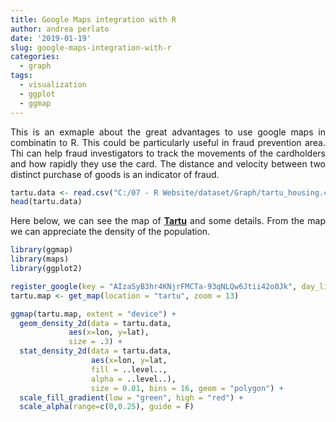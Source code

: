 ```yaml
---
title: Google Maps integration with R
author: andrea perlato
date: '2019-01-19'
slug: google-maps-integration-with-r
categories:
  - graph
tags:
  - visualization
  - ggplot
  - ggmap
---
```


<style>
body {
text-align: justify}
</style>

This is an exmaple about the great advantages to use google maps in combinatin to R.
This could be particularly useful in fraud prevention area. Thi can help fraud investigators to track the movements of the cardholders and how rapidly they use the card. The distance and velocity between two distinct purchase of goods is an indicator of fraud.

```r
tartu.data <- read.csv("C:/07 - R Website/dataset/Graph/tartu_housing.csv", sep = ";")
head(tartu.data)

```
Here below, we can see the map of [**Tartu**](https://en.wikipedia.org/wiki/Tartu) and some details.
From the map we can appreciate the density of the population.

```r
library(ggmap)
library(maps)
library(ggplot2)

register_google(key = "AIzaSyB3hr4KNjrFMCTa-93qNLQw6Jtii42o0Jk", day_limit = 50)
tartu.map <- get_map(location = "tartu", zoom = 13)

ggmap(tartu.map, extent = "device") + 
  geom_density_2d(data = tartu.data,
             aes(x=lon, y=lat),
             size = .3) +
  stat_density_2d(data = tartu.data,
                  aes(x=lon, y=lat,
                  fill = ..level..,
                  alpha = ..level..),
                  size = 0.01, bins = 16, geom = "polygon") +
  scale_fill_gradient(low = "green", high = "red") +
  scale_alpha(range=c(0,0.25), guide = F)
                        



```









